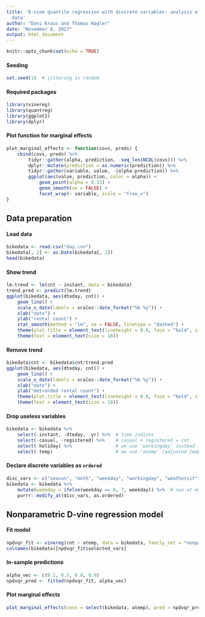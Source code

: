 ```yaml
---
title: 'D-vine quantile regression with discrete variables: analysis of bike rental
  data'
author: "Dani Kraus and Thomas Nagler"
date: "November 8, 2017"
output: html_document
---
```


```r
knitr::opts_chunk$set(echo = TRUE)
```


#### Seeding

```r
set.seed(1)  # jittering is random
```


#### Required packages
```r
library(vinereg)
library(quantreg)
library(ggplot2)
library(dplyr)
```

#### Plot function for marginal effects

```r
plot_marginal_effects <- function(covs, preds) {
    cbind(covs, preds) %>%
        tidyr::gather(alpha, prediction, -seq_len(NCOL(covs))) %>%
        dplyr::mutate(prediction = as.numeric(prediction)) %>%
        tidyr::gather(variable, value, -(alpha:prediction)) %>%
        ggplot(aes(value, prediction, color = alpha)) +
            geom_point(alpha = 0.15) + 
            geom_smooth(se = FALSE) + 
            facet_wrap(~ variable, scale = "free_x")
}
```


## Data preparation

#### Load data
```r
bikedata <- read.csv("day.csv")
bikedata[, 2] <- as.Date(bikedata[, 2])
head(bikedata)
```

#### Show trend
```r
lm.trend <- lm(cnt ~ instant, data = bikedata)
trend.pred <- predict(lm.trend)
ggplot(bikedata, aes(dteday, cnt)) +
    geom_line() + 
    scale_x_date(labels = scales::date_format("%b %y")) + 
    xlab("date") + 
    ylab("rental count") + 
    stat_smooth(method = "lm", se = FALSE, linetype = "dashed") + 
    theme(plot.title = element_text(lineheight = 0.8, face = "bold", size = 20)) +
    theme(text = element_text(size = 18))
```

#### Remove trend
```r
bikedata$cnt <- bikedata$cnt/trend.pred
ggplot(bikedata, aes(dteday, cnt)) + 
    geom_line() + 
    scale_x_date(labels = scales::date_format("%b %y")) + 
    xlab("date") + 
    ylab("detrended rental count") + 
    theme(plot.title = element_text(lineheight = 0.8, face = "bold", size = 20)) + 
    theme(text = element_text(size = 18))
```

#### Drop useless variables
```r
bikedata <- bikedata %>%
    select(-instant, -dteday, -yr) %>%  # time indices
    select(-casual, -registered) %>%    # casual + registered = cnt
    select(-holiday) %>%                # we use 'workingday' instead
    select(-temp)                       # we use 'atemp' (adjusted temperature)
```

#### Declare discrete variables as `ordered`

```r
disc_vars <- c("season", "mnth", "weekday", "workingday", "weathersit")
bikedata <- bikedata %>%
    mutate(weekday = ifelse(weekday == 0, 7, weekday)) %>%  # sun at end of week
    purrr::modify_at(disc_vars, as.ordered)
```


## Nonparametric D-vine regression model

#### Fit model
```r
npdvqr_fit <- vinereg(cnt ~ atemp, data = bikedata, family_set = "nonpar")
colnames(bikedata)[npdvqr_fit$selected_vars]
```

#### In-sample predictions
```r
alpha_vec <- c(0.1, 0.5, 0.8, 0.9)
npdvqr_pred <- fitted(npdvqr_fit, alpha_vec)
```

#### Plot marginal effects
```r
plot_marginal_effects(covs = select(bikedata, atemp), pred = npdvqr_pred)
```



